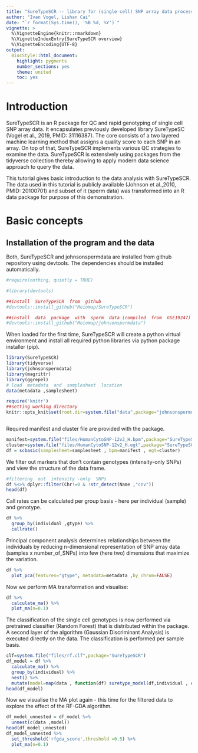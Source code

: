 ```yaml
---
title: "SureTypeSCR -- library for (single cell) SNP array data processing"
author: "Ivan Vogel, Lishan Cai"
date: "`r format(Sys.time(), '%B %d, %Y')`"
vignette: >
  %\VignetteEngine{knitr::rmarkdown}
  %\VignetteIndexEntry{SureTypeSCR overview}
  %\VignetteEncoding{UTF-8}
output:
  BiocStyle::html_document:
    highlight: pygments
    number_sections: yes
    theme: united
    toc: yes
---
```


# Introduction

SureTypeSCR is an R package for QC and rapid genotyping of single cell SNP array data. It encapsulates previously developed library SureTypeSC (Vogel et al., 2019, PMID: 31116387). The core consists of a two layered machine learning method that assigns a quality score to each SNP in an array. On top of that, SureTypeSCR implements various QC strategies to examine the data. SureTypeSCR is extensively using packages from the tidyverse collection thereby allowing to apply modern data science approach to query the data.

This tutorial gives basic introduction to the data analysis with SureTypeSCR. The data used in this tutorial is publicly available (Johnson et al.,2010, PMID: 20100701) and subset of it (sperm data) was transformed into an R data package for purpose of this demonstration.

# Basic concepts

## Installation of the program and the data

Both, SureTypeSCR and johnsonspermdata are installed from github repository using devtools. The dependencies should be installed automatically.

```r
#require(nothing, quietly = TRUE)

#library(devtools)

##install  SureTypeSCR  from  github
#devtools::install_github("Meiomap/SureTypeSCR")

##install  data  package  with  sperm  data (compiled  from  GSE19247)
#devtools::install_github("Meiomap/johnsonspermdata")
```

When loaded for the first time, SureTypeSCR will create a python virtual environment and install all required python libraries via python package installer (pip).

```r
library(SureTypeSCR)
library(tidyverse)
library(johnsonspermdata)
library(magrittr)
library(ggrepel)
# load  metadata  and  samplesheet  location
data(metadata ,samplesheet)
```

```r
require('knitr')
##setting working directory
knitr::opts_knit$set(root.dir=system.file("data",package="johnsonspermdata"))



```

Required manifest and cluster file are provided with the package.

```r
manifest=system.file("files/HumanCytoSNP-12v2_H.bpm",package="SureTypeSCR")
cluster=system.file("files/HumanCytoSNP-12v2_H.egt",package="SureTypeSCR")
df = scbasic(samplesheet=samplesheet , bpm=manifest , egt=cluster)
```

We filter out markers that don't contain genotypes (intensity-only SNPs) and view the structure of the data frame.

```r
#filtering  out  intensity -only  SNPs
df %<>% dplyr::filter(Chr!=0 & !str_detect(Name ,"cnv"))
head(df)

```

Call rates can be calculated per group basis - here per individual (sample) and genotype.

```r
df %>%
  group_by(individual ,gtype) %>%
  callrate()

```

Principal component analysis determines relationships between the individuals by reducing n-dimensional representation of SNP array data (samples x number_of_SNPs) into few (here two) dimensions that maximize the variation.

```r
df %>%
  plot_pca(features="gtype", metadata=metadata ,by_chrom=FALSE)
```

Now we perform MA transformation and visualise:

```r
df %>%
  calculate_ma() %>%
  plot_ma(n=0.1)

```

The classification of the single cell genotypes is now performed via pretrained classifier (Random Forest) that is distributed within the package. A second layer of the algorithm (Gaussian Discriminant Analysis) is executed directly on the data. The classification is performed per sample basis.

```r
clf=system.file("files/rf.clf",package="SureTypeSCR")
df_model = df %>%
  calculate_ma() %>%
  group_by(individual) %>%
  nest() %>%
  mutate(model=map(data , function(df) suretype_model(df,individual , clf)))
head(df_model)
```

Now we visualise the MA plot again - this time for the filtered data to explore the effect of the RF-GDA algorithm.

```r
df_model_unnested = df_model %>%
  unnest(c(data ,model))
head(df_model_unnested)
df_model_unnested %>%
  set_threshold('rfgda_score',threshold =0.5) %>%
  plot_ma(n=0.1)
```
